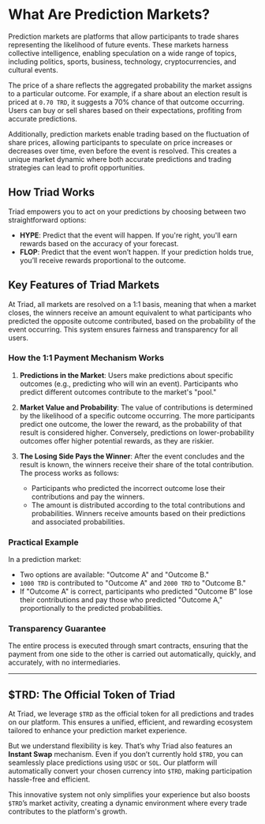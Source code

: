 # What Are Prediction Markets?

Prediction markets are platforms that allow participants to trade shares representing the likelihood of future events. These markets harness collective intelligence, enabling speculation on a wide range of topics, including politics, sports, business, technology, cryptocurrencies, and cultural events.

The price of a share reflects the aggregated probability the market assigns to a particular outcome. For example, if a share about an election result is priced at `0.70 TRD`, it suggests a 70% chance of that outcome occurring. Users can buy or sell shares based on their expectations, profiting from accurate predictions.

Additionally, prediction markets enable trading based on the fluctuation of share prices, allowing participants to speculate on price increases or decreases over time, even before the event is resolved. This creates a unique market dynamic where both accurate predictions and trading strategies can lead to profit opportunities.

## How Triad Works

Triad empowers you to act on your predictions by choosing between two straightforward options:

- **HYPE**: Predict that the event will happen. If you're right, you'll earn rewards based on the accuracy of your forecast.
- **FLOP**: Predict that the event won’t happen. If your prediction holds true, you’ll receive rewards proportional to the outcome.

## Key Features of Triad Markets

At Triad, all markets are resolved on a 1:1 basis, meaning that when a market closes, the winners receive an amount equivalent to what participants who predicted the opposite outcome contributed, based on the probability of the event occurring. This system ensures fairness and transparency for all users.

### How the 1:1 Payment Mechanism Works

1. **Predictions in the Market**: Users make predictions about specific outcomes (e.g., predicting who will win an event). Participants who predict different outcomes contribute to the market's "pool."

2. **Market Value and Probability**: The value of contributions is determined by the likelihood of a specific outcome occurring. The more participants predict one outcome, the lower the reward, as the probability of that result is considered higher. Conversely, predictions on lower-probability outcomes offer higher potential rewards, as they are riskier.

3. **The Losing Side Pays the Winner**: After the event concludes and the result is known, the winners receive their share of the total contribution. The process works as follows:
   - Participants who predicted the incorrect outcome lose their contributions and pay the winners.
   - The amount is distributed according to the total contributions and probabilities. Winners receive amounts based on their predictions and associated probabilities.

### Practical Example

In a prediction market:
- Two options are available: "Outcome A" and "Outcome B."
- `1000 TRD` is contributed to "Outcome A" and `2000 TRD` to "Outcome B."
- If "Outcome A" is correct, participants who predicted "Outcome B" lose their contributions and pay those who predicted "Outcome A," proportionally to the predicted probabilities.

### Transparency Guarantee

The entire process is executed through smart contracts, ensuring that the payment from one side to the other is carried out automatically, quickly, and accurately, with no intermediaries.

---

## $TRD: The Official Token of Triad

At Triad, we leverage `$TRD` as the official token for all predictions and trades on our platform. This ensures a unified, efficient, and rewarding ecosystem tailored to enhance your prediction market experience.

But we understand flexibility is key. That’s why Triad also features an **Instant Swap** mechanism. Even if you don’t currently hold `$TRD`, you can seamlessly place predictions using `USDC` or `SOL`. Our platform will automatically convert your chosen currency into `$TRD`, making participation hassle-free and efficient.

This innovative system not only simplifies your experience but also boosts `$TRD`’s market activity, creating a dynamic environment where every trade contributes to the platform's growth.
